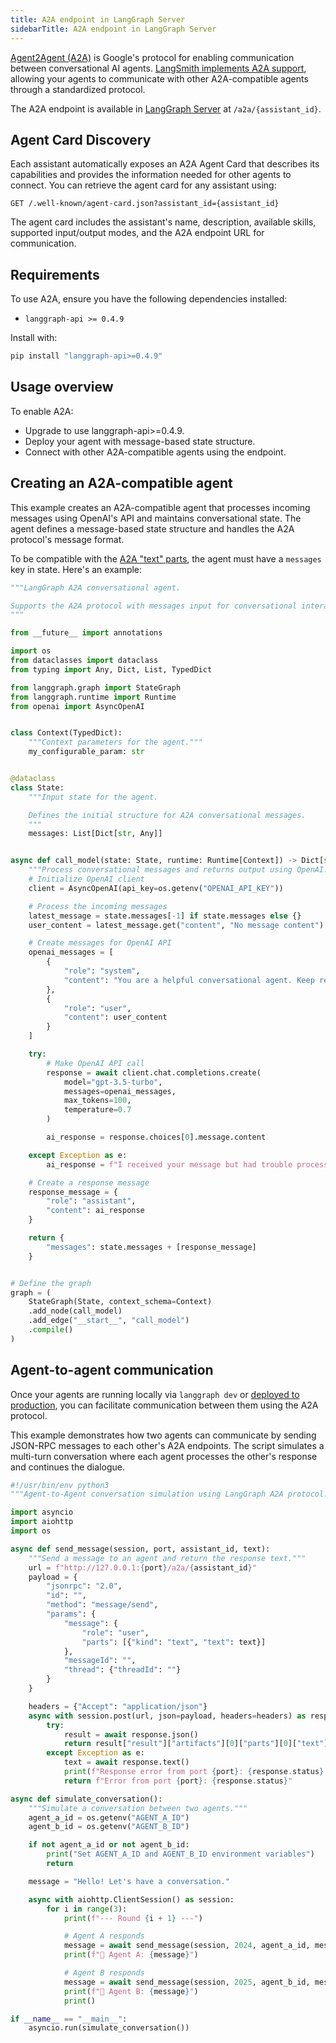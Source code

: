 ```yaml
---
title: A2A endpoint in LangGraph Server
sidebarTitle: A2A endpoint in LangGraph Server
---
```


[Agent2Agent (A2A)](https://a2a-protocol.org/latest/) is Google's protocol for enabling communication between conversational AI agents. [LangSmith implements A2A support](https://langchain-ai.github.io/langgraph/cloud/reference/api/api_ref.html#tag/a2a/post/a2a/{assistant_id}), allowing your agents to communicate with other A2A-compatible agents through a standardized protocol.

The A2A endpoint is available in [LangGraph Server](/langsmith/langgraph-server) at `/a2a/{assistant_id}`.

## Agent Card Discovery

Each assistant automatically exposes an A2A Agent Card that describes its capabilities and provides the information needed for other agents to connect. You can retrieve the agent card for any assistant using:

```
GET /.well-known/agent-card.json?assistant_id={assistant_id}
```

The agent card includes the assistant's name, description, available skills, supported input/output modes, and the A2A endpoint URL for communication.

## Requirements

To use A2A, ensure you have the following dependencies installed:

* `langgraph-api >= 0.4.9`

Install with:

```bash
pip install "langgraph-api>=0.4.9"
```

## Usage overview

To enable A2A:

* Upgrade to use langgraph-api>=0.4.9.
* Deploy your agent with message-based state structure.
* Connect with other A2A-compatible agents using the endpoint.

## Creating an A2A-compatible agent

This example creates an A2A-compatible agent that processes incoming messages using OpenAI's API and maintains conversational state. The agent defines a message-based state structure and handles the A2A protocol's message format.

To be compatible with the [A2A "text" parts](https://a2a-protocol.org/dev/specification/#651-textpart-object), the agent must have a `messages` key in state. Here's an example:

```python
"""LangGraph A2A conversational agent.

Supports the A2A protocol with messages input for conversational interactions.
"""

from __future__ import annotations

import os
from dataclasses import dataclass
from typing import Any, Dict, List, TypedDict

from langgraph.graph import StateGraph
from langgraph.runtime import Runtime
from openai import AsyncOpenAI


class Context(TypedDict):
    """Context parameters for the agent."""
    my_configurable_param: str


@dataclass
class State:
    """Input state for the agent.

    Defines the initial structure for A2A conversational messages.
    """
    messages: List[Dict[str, Any]]


async def call_model(state: State, runtime: Runtime[Context]) -> Dict[str, Any]:
    """Process conversational messages and returns output using OpenAI."""
    # Initialize OpenAI client
    client = AsyncOpenAI(api_key=os.getenv("OPENAI_API_KEY"))

    # Process the incoming messages
    latest_message = state.messages[-1] if state.messages else {}
    user_content = latest_message.get("content", "No message content")

    # Create messages for OpenAI API
    openai_messages = [
        {
            "role": "system",
            "content": "You are a helpful conversational agent. Keep responses brief and engaging."
        },
        {
            "role": "user",
            "content": user_content
        }
    ]

    try:
        # Make OpenAI API call
        response = await client.chat.completions.create(
            model="gpt-3.5-turbo",
            messages=openai_messages,
            max_tokens=100,
            temperature=0.7
        )

        ai_response = response.choices[0].message.content

    except Exception as e:
        ai_response = f"I received your message but had trouble processing it. Error: {str(e)[:50]}..."

    # Create a response message
    response_message = {
        "role": "assistant",
        "content": ai_response
    }

    return {
        "messages": state.messages + [response_message]
    }


# Define the graph
graph = (
    StateGraph(State, context_schema=Context)
    .add_node(call_model)
    .add_edge("__start__", "call_model")
    .compile()
)
```

## Agent-to-agent communication

Once your agents are running locally via `langgraph dev` or [deployed to production](/langsmith/deployment-options), you can facilitate communication between them using the A2A protocol.

This example demonstrates how two agents can communicate by sending JSON-RPC messages to each other's A2A endpoints. The script simulates a multi-turn conversation where each agent processes the other's response and continues the dialogue.

```python
#!/usr/bin/env python3
"""Agent-to-Agent conversation simulation using LangGraph A2A protocol."""

import asyncio
import aiohttp
import os

async def send_message(session, port, assistant_id, text):
    """Send a message to an agent and return the response text."""
    url = f"http://127.0.0.1:{port}/a2a/{assistant_id}"
    payload = {
        "jsonrpc": "2.0",
        "id": "",
        "method": "message/send",
        "params": {
            "message": {
                "role": "user",
                "parts": [{"kind": "text", "text": text}]
            },
            "messageId": "",
            "thread": {"threadId": ""}
        }
    }

    headers = {"Accept": "application/json"}
    async with session.post(url, json=payload, headers=headers) as response:
        try:
            result = await response.json()
            return result["result"]["artifacts"][0]["parts"][0]["text"]
        except Exception as e:
            text = await response.text()
            print(f"Response error from port {port}: {response.status} - {text}")
            return f"Error from port {port}: {response.status}"

async def simulate_conversation():
    """Simulate a conversation between two agents."""
    agent_a_id = os.getenv("AGENT_A_ID")
    agent_b_id = os.getenv("AGENT_B_ID")

    if not agent_a_id or not agent_b_id:
        print("Set AGENT_A_ID and AGENT_B_ID environment variables")
        return

    message = "Hello! Let's have a conversation."

    async with aiohttp.ClientSession() as session:
        for i in range(3):
            print(f"--- Round {i + 1} ---")

            # Agent A responds
            message = await send_message(session, 2024, agent_a_id, message)
            print(f"🔵 Agent A: {message}")

            # Agent B responds
            message = await send_message(session, 2025, agent_b_id, message)
            print(f"🔴 Agent B: {message}")
            print()

if __name__ == "__main__":
    asyncio.run(simulate_conversation())
```
